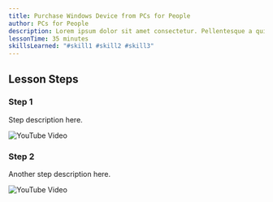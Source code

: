 ```yaml
---
title: Purchase Windows Device from PCs for People
author: PCs for People
description: Lorem ipsum dolor sit amet consectetur. Pellentesque a quis mauris tempus tortor aliquet arcu eu. A mauris urna duis euismod.
lessonTime: 35 minutes
skillsLearned: "#skill1 #skill2 #skill3"
---
```


## Lesson Steps

### Step 1

Step description here.

![YouTube Video](https://www.youtube.com/watch?v=VIDEO_ID)

### Step 2

Another step description here.

![YouTube Video](https://www.youtube.com/watch?v=ANOTHER_VIDEO_ID)
